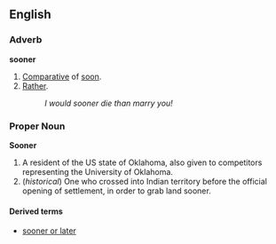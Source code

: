 ==English==
===Adverb===
'''sooner'''

#[[Comparative]] of [[soon]].
#[[Rather]].
#:''I would sooner die than marry you!''

===Proper Noun===
'''Sooner'''

# A resident of the US state of Oklahoma, also given to competitors representing the University of Oklahoma.
# (''historical'') One who crossed into Indian territory before the official opening of settlement, in order to grab land sooner.

====Derived terms====
*[[sooner or later]]